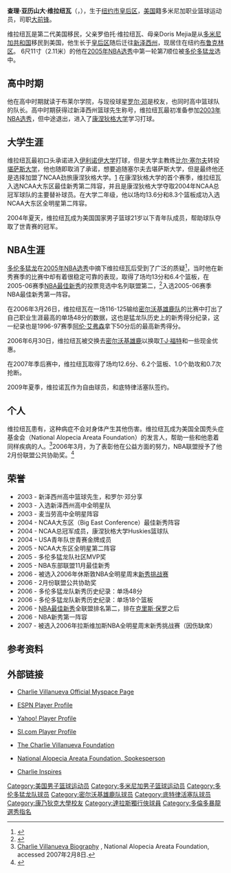 {{noteTA
|G1=NBA
}}
{{Infobox NBA biography
| name = 查理·维拉纽瓦<br/>Charlie Villanueva
| image =Charlie Villanueva, NBA Dallas Mavericks.jpg
| caption =
| position = [[大前锋|大前锋]]
| nickname = Charlie V, 无眉大侠
| height_ft = 6
| height_in = 11
| weight_lb = 232
| team = 
| number = 
| nationality = {{USA}}/{{DOM}}
| birth_date = {{birth date and age|1984|8|24}}
| birth_place = {{USA}}[[纽约市|纽约市]][[皇后区|皇后区]]
| college = [[康涅狄格大学|康涅狄格大学]]
| high school = 布莱尔学院
| draft_year = 2005
| draft_round = 1
| draft_pick = 7
| draft_team = [[多伦多猛龙|多伦多猛龙]]
| career_start = 2005年
| years1 = {{nbay|2005|full=y}} 
| team1 = [[多伦多猛龙|多伦多猛龙]]
| years2 = {{nbay|2006|start}}–{{nbay|2008|end}}
| team2 = [[密尔沃基雄鹿|密尔沃基雄鹿]]
| years3 = {{nbay|2009|start}}–{{nbay|2013|end}}
| team3 = [[底特律活塞|底特律活塞]]
| years4 = {{nbay|2014|start}}–{{nbay|2015|end}}
| team4 = [[达拉斯小牛|达拉斯小牛]]
| awards =
}}
'''查理·亚历山大·维拉纽瓦'''（{{lang-en|'''Charlie Alexander Villanueva'''}}，{{bd|1984年|8月24日}}），生于[[纽约市|纽约市]][[皇后区|皇后区]]，[[美国|美国]]籍多米尼加职业篮球运动员，司职[[大前锋|大前锋]]。

维拉纽瓦是第二代美国移民，父亲罗伯托·维拉纽瓦、母亲Doris Mejia是从[[多米尼加共和国|多米尼加共和国]]移民到美国，他生长于[[皇后区|皇后区]]随后迁往[[新泽西州|新泽西州]]，现居住在纽约[[布鲁克林区|布鲁克林区]]。 6尺11寸（2.11米）的他在[[2005年NBA选秀|2005年NBA选秀]]中第一轮第7顺位被[[多伦多猛龙|多伦多猛龙]]选中。

== 高中时期 ==
他在高中时期就读于布莱尔学院，与现役球星[[罗尔·邓|罗尔·邓]]是校友，也同时高中篮球队的队长。高中时期获得过新泽西州篮球先生称号，维拉纽瓦最初准备参加[[2003年NBA选秀|2003年NBA选秀]]，但中途退出，进入了[[康涅狄格大学|康涅狄格大学]]学习打球。

== 大学生涯 ==
维拉纽瓦最初口头承诺进入[[伊利诺伊大学|伊利诺伊大学]]打球，但是大学主教练[[比尔·塞尔夫|比尔·塞尔夫]]转投[[堪萨斯大学|堪萨斯大学]]，他也随即取消了承诺，想要追随塞尔夫去堪萨斯大学，但是最终他还是选择加盟了NCAA劲旅康涅狄格大学。[http://www2.ljworld.com/news/2003/jun/20/villanueva_snubs_draft/] {{Wayback|url=http://www2.ljworld.com/news/2003/jun/20/villanueva_snubs_draft/ |date=20191206005811 }}
在康涅狄格大学的首个赛季，维拉纽瓦入选NCAA大东区最佳新秀第二阵容，并且是康涅狄格大学夺取2004年NCAA总冠军球队的主要替补球员。在大学二年级，他以场均13.6分和8.3个篮板成功入选NCAA大东区全明星第二阵容。

2004年夏天，维拉纽瓦成为美国国家男子篮球21岁以下青年队成员，帮助球队夺取了世青赛的冠军。

== NBA生涯 ==
[[多伦多猛龙|多伦多猛龙]]在[[2005年NBA选秀|2005年NBA选秀]]中摘下维拉纽瓦后受到了广泛的质疑<ref>{{cite news|title=Raptors trade Charlie Villanueva to Bucks for T.J. Ford and cash|date=2006-06-01|publisher=[[CBC|CBC]]|url=http://www.cbc.ca/cp/nba/060701/v070102.html|accessdate=2007-10-19|archive-date=2007-03-14|archive-url=https://web.archive.org/web/20070314034720/http://www.cbc.ca/cp/nba/060701/v070102.html|dead-url=no}}</ref>，当时他在新秀赛季的比赛中却有着很稳定可靠的表现，取得了场均13分和6.4个篮板，在2005-06赛季[[NBA最佳新秀|NBA最佳新秀]]的投票竞选中名列联盟第二，<ref>{{cite web|title=2006 Awards|publisher=Basketball-Reference.com|url=http://basketball-reference.com/awards/awards_2006.html|access-date=2007-10-19|archive-date=2020-12-19|archive-url=https://web.archive.org/web/20201219063824/https://www.basketball-reference.com/awards/awards_2006.html|dead-url=no}}</ref>入选2005-06赛季NBA最佳新秀第一阵容。 

在2006年3月26日，维拉纽瓦在一场116-125输给[[密尔沃基雄鹿队|密尔沃基雄鹿队]]的比赛中打出了自己职业生涯最高的单场48分的数据，这也是猛龙队历史上的新秀得分纪录，这一纪录也是1996-97赛季[[阿伦·艾弗森|阿伦·艾弗森]]拿下50分后的最高新秀得分。

2006年6月30日，维拉纽瓦被交换去[[密尔沃基雄鹿|密尔沃基雄鹿]]以换取[[T·J·福特|T·J·福特]]和一些现金优惠。

在2007年季后赛中，维拉纽瓦取得了场均12.6分、6.2个篮板、1.0个助攻和0.7次抢断。 

2009年夏季，维拉诺瓦作为自由球员，和底特律活塞队签约。

== 个人 ==
维拉纽瓦患有{{le|全身性禿髮症|Alopecia universalis}}，这种病症不会对身体产生其他伤害。维拉纽瓦成为美国全国秃头症基金会（National Alopecia Areata Foundation）的发言人，帮助一些和他患着同样疾病的人。<ref>[http://www.naaf.org/Charlie/Charlie-Bio.asp Charlie Villanueva Biography] {{webarchive|url=https://web.archive.org/web/20070927211643/http://www.naaf.org/Charlie/Charlie-Bio.asp |date=2007-09-27 }}, National Alopecia Areata Foundation, accessed 2007年2月8日.</ref>2006年3月，为了表彰他在公益方面的努力，NBA联盟授予了他2月份联盟公共协助奖。<ref>{{Cite web |url=http://www.nba.com/raptors/news/pressrelease_CV31_commAssist_060313.html |title=存档副本 |access-date=2007-10-19 |archive-date=2019-12-06 |archive-url=https://web.archive.org/web/20191206135509/https://www.nba.com/raptors/news/pressrelease_CV31_commAssist_060313.html |dead-url=no }}</ref>

== 荣誉 ==
*2003 - 新泽西州高中篮球先生，和罗尔·邓分享
*2003 - 入选新泽西州高中全明星队
*2003 - 麦当劳高中全明星阵容
*2004 - NCAA大东区（Big East Conference）最佳新秀阵容 
*2004 - NCAA总冠军成员，康涅狄格大学Huskies篮球队
*2004 - USA青年队世青赛金牌成员
*2005 - NCAA大东区全明星第二阵容
*2005 - 多伦多猛龙队社区MVP奖
*2005 - NBA东部联盟11月最佳新秀
*2006 - 被选入2006年休斯敦NBA全明星周末[[NBA新秀挑战赛|新秀挑战赛]]
*2006 - 2月份联盟公共协助奖
*2006 - 多伦多猛龙队新秀历史纪录：单场48分
*2006 - 多伦多猛龙队新秀历史纪录：单场18个篮板
*2006 - [[NBA最佳新秀|NBA最佳新秀]]全联盟排名第二，排在[[克里斯·保罗|克里斯·保罗]]之后
*2006 - NBA新秀第一阵容
*2007 - 被选入2006年拉斯维加斯NBA全明星周末新秀挑战赛（因伤缺席）

== 参考资料 ==
{{reflist}}

== 外部链接 ==
*{{en}}[http://www.myspace.com/cv31 Charlie Villanueva Official Myspace Page] {{Wayback|url=http://www.myspace.com/cv31 |date=20160307022053 }}
*{{en}}[http://sports.espn.go.com/nba/players/profile?statsId=3933 ESPN Player Profile] {{Wayback|url=http://sports.espn.go.com/nba/players/profile?statsId=3933 |date=20080906143708 }}
*{{en}}[http://sports.yahoo.com/nba/players/3933 Yahoo! Player Profile] {{Wayback|url=http://sports.yahoo.com/nba/players/3933 |date=20210309182152 }}
*{{en}}[http://sportsillustrated.cnn.com/basketball/nba/players/3933/ SI.com Player Profile] {{Wayback|url=http://sportsillustrated.cnn.com/basketball/nba/players/3933/ |date=20140622062045 }}
*{{en}}[https://web.archive.org/web/20090924030126/http://www.tenisparaninos.org/ The Charlie Villanueva Foundation] 
*{{en}}[http://www.naaf.org/ National Alopecia Areata Foundation, Spokesperson] {{Wayback|url=http://www.naaf.org/ |date=20210318040821 }}
*{{en}}[https://web.archive.org/web/20070930210019/http://boss.streamos.com/real/nba/teams/raptors/charlie_newsworld_06.smi Charlie Inspires]

{{2005 NBA Draft}}

{{Authority control}}
{{DEFAULTSORT:Villanueva, Charlie}}
[[Category:美国男子篮球运动员|Category:美国男子篮球运动员]]
[[Category:多米尼加男子篮球运动员|Category:多米尼加男子篮球运动员]]
[[Category:多伦多猛龙队球员|Category:多伦多猛龙队球员]]
[[Category:密尔沃基雄鹿队球员|Category:密尔沃基雄鹿队球员]]
[[Category:底特律活塞队球员|Category:底特律活塞队球员]]
[[Category:康乃狄克大學校友|Category:康乃狄克大學校友]]
[[Category:達拉斯獨行俠球員|Category:達拉斯獨行俠球員]]
[[Category:多倫多暴龍選秀指名|Category:多倫多暴龍選秀指名]]